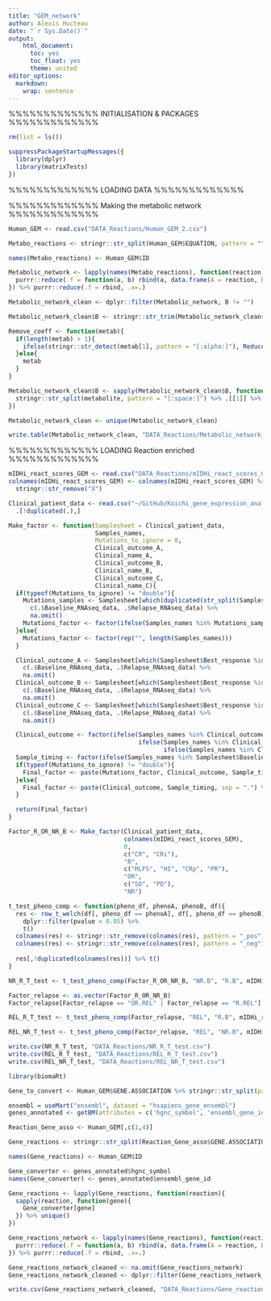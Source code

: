 ```yaml
---
title: "GEM_network"
author: Alexis Hucteau
date: "`r Sys.Date()`"
output:
    html_document:
      toc: yes
      toc_float: yes
      theme: united
editor_options:
  markdown:
    wrap: sentence
---
```


%%%%%%%%%%%%% INITIALISATION & PACKAGES %%%%%%%%%%%%%

```r
rm(list = ls())

suppressPackageStartupMessages({
  library(dplyr)
  library(matrixTests)
})
```

%%%%%%%%%%%%% LOADING DATA %%%%%%%%%%%%%

%%%%%%%%%%%%% Making the metabolic network %%%%%%%%%%%%% 

```r
Human_GEM <- read.csv("DATA_Reactions/Human_GEM_2.csv")

Metabo_reactions <- stringr::str_split(Human_GEM$EQUATION, pattern = "\\+ | => | <=>")

names(Metabo_reactions) <- Human_GEM$ID

Metabolic_network <- lapply(names(Metabo_reactions), function(reaction){
  purrr::reduce(.f = function(a, b) rbind(a, data.frame(A = reaction, B = b)), .x = Metabo_reactions[[reaction]], .init = data.frame(A  = reaction, B = Metabo_reactions[[reaction]][1]))[-1,]
}) %>% purrr::reduce(.f = rbind, .x=.)

Metabolic_network_clean <- dplyr::filter(Metabolic_network, B != "")

Metabolic_network_clean$B <- stringr::str_trim(Metabolic_network_clean$B)

Remove_coeff <- function(metab){
  if(length(metab) > 1){
    ifelse(stringr::str_detect(metab[1], pattern = "[:alpha:]"), Reduce(x=metab, f = paste), Reduce(x=metab[-1], f = paste))
  }else{
    metab
  }
}

Metabolic_network_clean$B <- sapply(Metabolic_network_clean$B, function(metabolite){
  stringr::str_split(metabolite, pattern = "[:space:]") %>% .[[1]] %>% Remove_coeff()
})

Metabolic_network_clean <- unique(Metabolic_network_clean)

write.table(Metabolic_network_clean, "DATA_Reactions/Metabolic_network_clean.tsv", sep = "\t", row.names = F, quote = F)
```

%%%%%%%%%%%%% LOADING Reaction enriched %%%%%%%%%%%%% 

```r
mIDHi_react_scores_GEM <- read.csv("DATA_Reactions/mIDHi_react_scores_GEM.csv", check.names = F, row.names = 1)
colnames(mIDHi_react_scores_GEM) <- colnames(mIDHi_react_scores_GEM) %>% 
  stringr::str_remove("X")

```

```r
Clinical_patient_data <- read.csv("~/GitHub/Koichi_gene_expression_analyses_git/Koichi_gene_expression_analyses/DATA/Clinical_patient_data.csv") %>%
  .[!duplicated(.),]

Make_factor <- function(Samplesheet = Clinical_patient_data,
                        Samples_names,
                        Mutations_to_ignore = 0,
                        Clinical_outcome_A,
                        Clinical_name_A,
                        Clinical_outcome_B,
                        Clinical_name_B,
                        Clinical_outcome_C,
                        Clinical_name_C){
  if(typeof(Mutations_to_ignore) != "double"){
    Mutations_samples <- Samplesheet[which(duplicated(str_split(Samplesheet$mutations, pattern=","), Mutations_to_ignore)),] %>%
      c(.$Baseline_RNAseq_data, .$Relapse_RNAseq_data) %>%
      na.omit()
    Mutations_factor <- factor(ifelse(Samples_names %in% Mutations_samples, "Mut", "WT"))
  }else{
    Mutations_factor <- factor(rep("", length(Samples_names)))
  }

  Clinical_outcome_A <- Samplesheet[which(Samplesheet$Best_response %in% Clinical_outcome_A),] %>%
    c(.$Baseline_RNAseq_data, .$Relapse_RNAseq_data) %>%
    na.omit()
  Clinical_outcome_B <- Samplesheet[which(Samplesheet$Best_response %in% Clinical_outcome_B),] %>%
    c(.$Baseline_RNAseq_data, .$Relapse_RNAseq_data) %>%
    na.omit()
  Clinical_outcome_C <- Samplesheet[which(Samplesheet$Best_response %in% Clinical_outcome_C),] %>%
    c(.$Baseline_RNAseq_data, .$Relapse_RNAseq_data) %>%
    na.omit()

  Clinical_outcome <- factor(ifelse(Samples_names %in% Clinical_outcome_A, Clinical_name_A,
                                    ifelse(Samples_names %in% Clinical_outcome_B, Clinical_name_B,
                                           ifelse(Samples_names %in% Clinical_outcome_C, Clinical_name_C, ""))))
  Sample_timing <- factor(ifelse(Samples_names %in% Samplesheet$Baseline_RNAseq_data, "B", "REL"))
  if(typeof(Mutations_to_ignore) != "double"){
    Final_factor <- paste(Mutations_factor, Clinical_outcome, Sample_timing, sep = ".") %>% as.factor()
  }else{
    Final_factor <- paste(Clinical_outcome, Sample_timing, sep = ".") %>% as.factor()
  }

  return(Final_factor)
}

Factor_R_OR_NR_B <- Make_factor(Clinical_patient_data,
                                colnames(mIDHi_react_scores_GEM),
                                0,
                                c("CR", "CRi"),
                                "R",
                                c("MLFS", "HI", "CRp", "PR"),
                                "OR",
                                c("SD", "PD"),
                                "NR")
```

```r
t_test_pheno_comp <- function(pheno_df, phenoA, phenoB, df){
  res <- row_t_welch(df[, pheno_df == phenoA], df[, pheno_df == phenoB]) %>%
    dplyr::filter(pvalue < 0.05) %>%
    t()
  colnames(res) <- stringr::str_remove(colnames(res), pattern = "_pos")
  colnames(res) <- stringr::str_remove(colnames(res), pattern = "_neg")
  
  res[,!duplicated(colnames(res))] %>% t()
}
```


```r
NR_R_T_test <- t_test_pheno_comp(Factor_R_OR_NR_B, "NR.B", "R.B", mIDHi_react_scores_GEM)

Factor_relapse <- as.vector(Factor_R_OR_NR_B)
Factor_relapse[Factor_relapse == "OR.REL" | Factor_relapse == "R.REL"] <- "REL"

REL_R_T_test <- t_test_pheno_comp(Factor_relapse, "REL", "R.B", mIDHi_react_scores_GEM)

REL_NR_T_test <- t_test_pheno_comp(Factor_relapse, "REL", "NR.B", mIDHi_react_scores_GEM)
```

```r
write.csv(NR_R_T_test, "DATA_Reactions/NR_R_T_test.csv")
write.csv(REL_R_T_test, "DATA_Reactions/REL_R_T_test.csv")
write.csv(REL_NR_T_test, "DATA_Reactions/REL_NR_T_test.csv")
```

```r
library(biomaRt)

Gene_to_convert <- Human_GEM$GENE.ASSOCIATION %>% stringr::str_split(pattern = " or ") %>% unlist() %>% unique()

ensembl = useMart("ensembl", dataset = "hsapiens_gene_ensembl")
genes_annotated <- getBM(attributes = c('hgnc_symbol', 'ensembl_gene_id'), filters = 'ensembl_gene_id', values = Gene_to_convert, mart = ensembl)
```

```r
Reaction_Gene_asso <- Human_GEM[,c(1,4)]

Gene_reactions <- stringr::str_split(Reaction_Gene_asso$GENE.ASSOCIATION, pattern = " or ")

names(Gene_reactions) <- Human_GEM$ID

Gene_converter <- genes_annotated$hgnc_symbol
names(Gene_converter) <- genes_annotated$ensembl_gene_id

Gene_reactions <- lapply(Gene_reactions, function(reaction){
  sapply(reaction, function(gene){
    Gene_converter[gene]
  }) %>% unique()
})
```

```r
Gene_reactions_network <- lapply(names(Gene_reactions), function(reaction){
  purrr::reduce(.f = function(a, b) rbind(a, data.frame(A = reaction, B = b)), .x = Gene_reactions[[reaction]], .init = data.frame(A  = reaction, B = Gene_reactions[[reaction]][1]))[-1,]
}) %>% purrr::reduce(.f = rbind, .x=.)

Gene_reactions_network_cleaned <- na.omit(Gene_reactions_network)
Gene_reactions_network_cleaned <- dplyr::filter(Gene_reactions_network_cleaned, B != "")

write.csv(Gene_reactions_network_cleaned, "DATA_Reactions/Gene_reactions_network_cleaned.csv")
```










